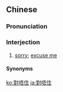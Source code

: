 {{also|对唔住}}
==Chinese==
{{zh-forms|s=对唔住|type=12}}

===Pronunciation===
{{zh-pron
|c=deoi3 m4 zyu6
|c-t=ui1 m3 zi5
|ca=zh-yue-對唔住.ogg
|cat=intj
}}

===Interjection===
{{zh-interj}}

# {{lb|zh|Cantonese}} [[sorry]]; [[excuse me]]
#: {{zh-x|我 啲 手下{haa6} 辦事 不力，好 對唔住。|My subordinates did not do a good job, so '''sorry'''.|C-GZ}}

====Synonyms====
{{zh-dial|對不起}}

[[ko:對唔住]]
[[ja:對唔住]]